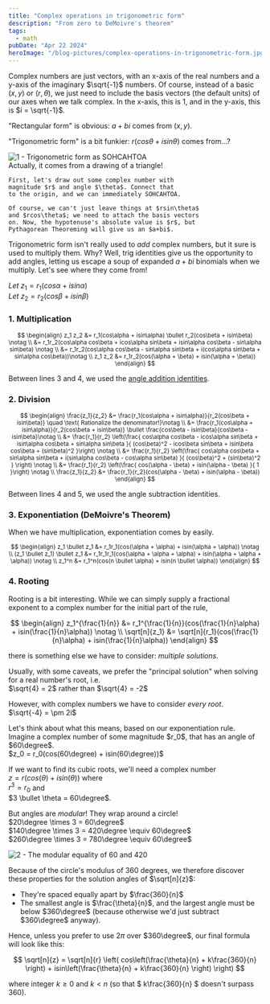 ```yaml
---
title: "Complex operations in trigonometric form"
description: "From zero to DeMoivre's theorem"
tags:
  - math
pubDate: "Apr 22 2024"
heroImage: "/blog-pictures/complex-operations-in-trigonometric-form.jpg"
---
```


Complex numbers are just vectors, with an x-axis of the
real numbers and a y-axis of the imaginary $\sqrt{-1}$
numbers. Of course, instead of a basic $(x,y)$ or $(r, \theta)$,
we just need to include the basis vectors (the default units)
of our axes when we talk complex. In the x-axis, this is $1$, and in the
y-axis, this is $i = \sqrt{-1}$.

"Rectangular form" is obvious: $a+bi$ comes from $(x,y)$.

"Trigonometric form" is a bit funkier: $r(cos\theta + isin\theta)$ comes from...?

<div class="grid grid-cols-2 gap-4">
  <img src="/blog-pictures/complex-operations-in-trigonometric-form-01.svg" alt="1 - Trigonometric form as SOHCAHTOA" class="mx-auto" loading="lazy"/>
  <div>
    Actually, it comes from a drawing of a triangle!

    First, let's draw out some complex number with
    magnitude $r$ and angle $\theta$. Connect that
    to the origin, and we can immediately SOHCAHTOA.

    Of course, we can't just leave things at $rsin\theta$
    and $rcos\theta$; we need to attach the basis vectors
    on. Now, the hypotenuse's absolute value is $r$, but
    Pythagorean Theoreming will give us an $a+bi$.

  </div>
</div>

Trigonometric form isn't really used to _add_ complex
numbers, but it sure is used to multiply them. Why?
Well, trig identities give us the opportunity to
add angles, letting us escape a soup of expanded $a+bi$
binomials when we multiply. Let's see where they come from!

$Let\ z_1 = r_1(cos\alpha+isin\alpha)$  
$Let\ z_2 = r_2(cos\beta+isin\beta)$

### 1. Multiplication

<small>

$$
\begin{align}
z_1 z_2 &= r_1(cos\alpha + isin\alpha) \bullet r_2(cos\beta + isin\beta) \notag \\
  &= r_1r_2(cos\alpha cos\beta + icos\alpha sin\beta + isin\alpha cos\beta - sin\alpha sin\beta) \notag \\
  &= r_1r_2(cos\alpha cos\beta - sin\alpha sin\beta + i(cos\alpha sin\beta + sin\alpha cos\beta))\notag \\
z_1 z_2 &= r_1r_2(cos(\alpha + \beta) + isin(\alpha + \beta))
\end{align}
$$

</small>

Between lines 3 and 4, we used the [angle addition identities](/blog/angle-arithmetic-formulas).

### 2. Division

<small>

$$
\begin{align}
\frac{z_1}{z_2} &= \frac{r_1(cos\alpha + isin\alpha)}{r_2(cos\beta + isin\beta)} \quad \text{ Rationalize the denominator!}\notag \\
  &= \frac{r_1(cos\alpha + isin\alpha)}{r_2(cos\beta + isin\beta)} \bullet \frac{cos\beta - isin\beta}{cos\beta - isin\beta}\notag \\
  &= \frac{r_1}{r_2} \left(\frac{
    cos\alpha cos\beta - icos\alpha sin\beta + isin\alpha cos\beta + sin\alpha sin\beta
  }{
    (cos\beta)^2 - icos\beta sin\beta + isin\beta cos\beta + (sin\beta)^2
  }\right) \notag \\
  &= \frac{r_1}{r_2} \left(\frac{
    cos\alpha cos\beta + sin\alpha sin\beta + i(sin\alpha cos\beta - cos\alpha sin\beta)
  }{
    (cos\beta)^2 + (sin\beta)^2
  } \right) \notag \\
  &= \frac{r_1}{r_2} \left(\frac{
    cos(\alpha - \beta) + isin(\alpha - \beta)
  }{
    1
  }\right) \notag \\
\frac{z_1}{z_2} &= \frac{r_1}{r_2}(cos(\alpha - \beta) + isin(\alpha - \beta))
\end{align}
$$

</small>

Between lines 4 and 5, we used the angle subtraction identities.

### 3. Exponentiation (DeMoivre's Theorem)

When we have multiplication, exponentiation comes by easily.

<small>

$$
\begin{align}
z_1 \bullet z_1 &= r_1r_1(cos(\alpha + \alpha) + isin(\alpha + \alpha)) \notag \\
(z_1 \bullet z_1) \bullet z_1 &= r_1r_1r_1(cos(\alpha + \alpha + \alpha) + isin(\alpha + \alpha + \alpha)) \notag \\
z_1^n &= r_1^n(cos(n \bullet \alpha) + isin(n \bullet \alpha))
\end{align}
$$

</small>

### 4. Rooting

Rooting is a bit interesting. While we can simply supply a fractional
exponent to a complex number for the initial part of the rule,

$$
\begin{align}
z_1^{\frac{1}{n}} &= r_1^{\frac{1}{n}}(cos(\frac{1}{n}\alpha) + isin(\frac{1}{n}\alpha)) \notag \\
\sqrt[n]{z_1} &= \sqrt[n]{r_1}(cos(\frac{1}{n}\alpha) + isin(\frac{1}{n}\alpha))
\end{align}
$$

there is something else we have to consider: _multiple solutions._

Usually, with some caveats, we prefer the "principal solution"
when solving for a real number's root, i.e. <br />
$\sqrt{4} = 2$ rather than $\sqrt{4} = -2$

However, with complex numbers we have to consider _every root_. <br />
$\sqrt{-4} = \pm 2i$

<div class="grid grid-cols-2 gap-4">
  <div>
  Let's think about what this means, based on our exponentiation rule. Imagine
  a complex number of some magnitude $r_0$, that has an angle of $60\degree$. <br />
  $z_0 = r_0(cos(60\degree) + isin(60\degree))$

If we want to find its cubic roots, we'll need a complex number <br />
$z = r(cos(\theta) + isin(\theta))$ where <br />
$r^3 = r_0$ and <br />
$3 \bullet \theta = 60\degree$.

But angles are _modular_! They wrap around a circle! <br />
$20\degree \times 3 = 60\degree$ <br />
$140\degree \times 3 = 420\degree \equiv 60\degree$ <br />
$260\degree \times 3 = 780\degree \equiv 60\degree$ <br />

  </div>
  <img src="/blog-pictures/complex-operations-in-trigonometric-form-02.svg" alt="2 - The modular equality of 60 and 420" class="mx-auto" loading="lazy"/>
</div>

Because of the circle's modulus of 360 degrees, we therefore
discover these properties for the solution angles of $\sqrt[n]{z}$:

- They're spaced equally apart by $\frac{360}{n}$
- The smallest angle is $\frac{\theta}{n}$, and the largest angle must be below $360\degree$
  (because otherwise we'd just subtract $360\degree$ anyway).

Hence, unless you prefer to use $2\pi$ over $360\degree$, our
final formula will look like this:

$$
\sqrt[n]{z} = \sqrt[n]{r} \left(
cos\left(\frac{\theta}{n} + k\frac{360}{n} \right) +
isin\left(\frac{\theta}{n} + k\frac{360}{n} \right)
\right)
$$

where integer
$k \geq 0$
and
$k < n$
(so that $ k\frac{360}{n} $ doesn't surpass 360).
